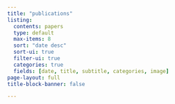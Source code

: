```yaml
---
title: "publications"
listing: 
  contents: papers
  type: default
  max-items: 8
  sort: "date desc"
  sort-ui: true
  filter-ui: true
  categories: true
  fields: [date, title, subtitle, categories, image]
page-layout: full
title-block-banner: false

---
```

